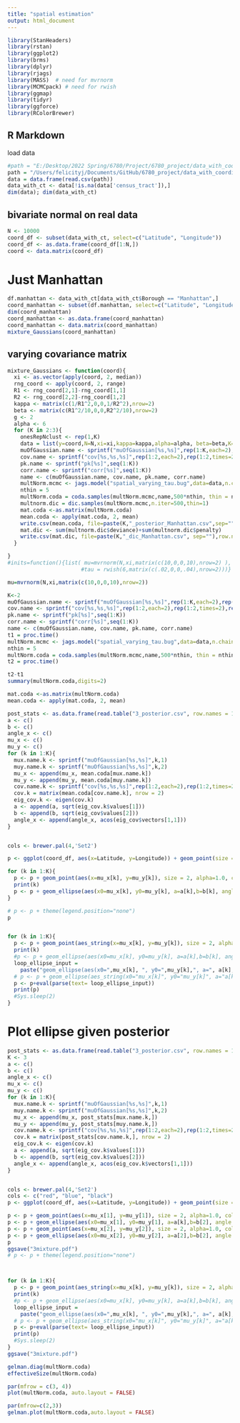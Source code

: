 ```yaml
---
title: "spatial estimation"
output: html_document
---
```


```r
library(StanHeaders)
library(rstan)
library(ggplot2)
library(brms)
library(dplyr)
library(rjags)
library(MASS)  # need for mvrnorm
library(MCMCpack) # need for rwish
library(ggmap)
library(tidyr)
library(ggforce)
library(RColorBrewer)
```

## R Markdown

load data

```r
#path = "E:/Desktop/2022 Spring/6780/Project/6780_project/data_with_coordinates.csv"
path = "/Users/felicityj/Documents/GitHub/6780_project/data_with_coordinates.csv"
data = data.frame(read.csv(path))
data_with_ct <- data[!is.na(data['census_tract']),]
dim(data); dim(data_with_ct)
```

## bivariate normal on real data

```r
N <- 10000
coord_df <- subset(data_with_ct, select=c("Latitude", "Longitude"))
coord_df <- as.data.frame(coord_df[1:N,])
coord <- data.matrix(coord_df)

```


# Just Manhattan
```r
df.manhattan <- data_with_ct[data_with_ct$Borough == "Manhattan",]
coord_manhattan <- subset(df.manhattan, select=c("Latitude", "Longitude"))
dim(coord_manhattan)
coord_manhattan <- as.data.frame(coord_manhattan)
coord_manhattan <- data.matrix(coord_manhattan)
mixture_Gaussians(coord_manhattan)

```


## varying covariance matrix
```r
mixture_Gaussians <- function(coord){
  xi <- as.vector(apply(coord, 2, median))
  rng_coord <- apply(coord, 2, range)
  R1 <- rng_coord[2,1]-rng_coord[1,1]
  R2 <- rng_coord[2,2]-rng_coord[1,2]
  kappa <- matrix(c(1/R1^2,0,0,1/R2^2),nrow=2)
  beta <- matrix(c(R1^2/10,0,0,R2^2/10),nrow=2)
  g <- 2
  alpha <- 6
  for (K in 2:3){
    onesRepNclust <- rep(1,K)
    data = list(y=coord,N=N,xi=xi,kappa=kappa,alpha=alpha, beta=beta,K=K, onesRepNclust=onesRepNclust)
    muOfGaussian.name <- sprintf("muOfGaussian[%s,%s]",rep(1:K,each=2),rep(1:2,times=K))
    cov.name <- sprintf("cov[%s,%s,%s]",rep(1:2,each=2),rep(1:2,times=2),rep(1:K,each=4))
    pk.name <- sprintf("pk[%s]",seq(1:K))
    corr.name <- sprintf("corr[%s]",seq(1:K))
    name <- c(muOfGaussian.name, cov.name, pk.name, corr.name)
    multNorm.mcmc <- jags.model("spatial_varying_tau.bug",data=data,n.chains = 4, n.adapt=1000, quiet=FALSE)
    nthin = 5
    multNorm.coda = coda.samples(multNorm.mcmc,name,500*nthin, thin = nthin)
    multnorm.dic = dic.samples(multNorm.mcmc,n.iter=500,thin=1)
    mat.coda <-as.matrix(multNorm.coda)
    mean.coda <- apply(mat.coda, 2, mean)
    write.csv(mean.coda, file=paste(K,"_posterior_Manhattan.csv",sep=""), row.names = T)
    mat.dic <- sum(multnorm.dic$deviance)+sum(multnorm.dic$penalty)
    write.csv(mat.dic, file=paste(K,"_dic_Manhattan.csv", sep=""),row.names = T)
  }

}
#inits=function(){list( mu=mvrnorm(N,xi,matrix(c(10,0,0,10),nrow=2) ),
                       #tau = rwish(6,matrix(c(.02,0,0,.04),nrow=2)))}
```

```r
mu=mvrnorm(N,xi,matrix(c(10,0,0,10),nrow=2))
```

```r
K<-2
muOfGaussian.name <- sprintf("muOfGaussian[%s,%s]",rep(1:K,each=2),rep(1:2,times=K))
cov.name <- sprintf("cov[%s,%s,%s]",rep(1:2,each=2),rep(1:2,times=2),rep(1:K,each=4))
pk.name <- sprintf("pk[%s]",seq(1:K))
corr.name <- sprintf("corr[%s]",seq(1:K))
name <- c(muOfGaussian.name, cov.name, pk.name, corr.name)
t1 = proc.time()
multNorm.mcmc <- jags.model("spatial_varying_tau.bug",data=data,n.chains = 3, n.adapt=1000, quiet=FALSE)
nthin = 5
multNorm.coda = coda.samples(multNorm.mcmc,name,500*nthin, thin = nthin)
t2 = proc.time()
```


```r
t2-t1
summary(multNorm.coda,digits=2)
```
```r
mat.coda <-as.matrix(multNorm.coda)
mean.coda <- apply(mat.coda, 2, mean)
```




```r
post_stats <- as.data.frame(read.table("3_posterior.csv", row.names = 1, sep = ","))
a <- c()
b <- c()
angle_x <- c()
mu_x <- c()
mu_y <- c()
for (k in 1:K){
  mux.name.k <- sprintf("muOfGaussian[%s,%s]",k,1)
  muy.name.k <- sprintf("muOfGaussian[%s,%s]",k,2)
  mu_x <- append(mu_x, mean.coda[mux.name.k])
  mu_y <- append(mu_y, mean.coda[muy.name.k])
  cov.name.k <- sprintf("cov[%s,%s,%s]",rep(1:2,each=2),rep(1:2,times=2),k)
  cov.k = matrix(mean.coda[cov.name.k], nrow = 2)
  eig_cov.k <- eigen(cov.k)
  a <- append(a, sqrt(eig_cov.k$values[1]))
  b <- append(b, sqrt(eig_cov$values[2]))
  angle_x <- append(angle_x, acos(eig_cov$vectors[1,1]))
}


cols <- brewer.pal(4,'Set2')

p <- ggplot(coord_df, aes(x=Latitude, y=Longitude)) + geom_point(size = 1, alpha=0.6, colour = '#56B4E9')

for (k in 1:K){
  p <- p + geom_point(aes(x=mu_x[k], y=mu_y[k]), size = 2, alpha=1.0, colour = cols[k])
  print(k)
  p <- p + geom_ellipse(aes(x0=mu_x[k], y0=mu_y[k], a=a[k],b=b[k], angle = angle_x[k], color=cols[k]))
}

# p <- p + theme(legend.position="none")
p


for (k in 1:K){
  p <- p + geom_point(aes_string(x=mu_x[k], y=mu_y[k]), size = 2, alpha=1.0, color = cols[k])
  print(k)
  #p <- p + geom_ellipse(aes(x0=mu_x[k], y0=mu_y[k], a=a[k],b=b[k], angle = angle_x[k], color=cols[k]))
  loop_ellipse_input = 
    paste("geom_ellipse(aes(x0=",mu_x[k], ", y0=",mu_y[k],", a=", a[k],",b=",b[k],", angle = ",angle_x[k], "))", sep="")
  # p <- p + geom_ellipse(aes_string(x0="mu_x[k]", y0="mu_y[k]", a="a[k]",b="b[k]", angle = "angle_x[k]", color=cols[k]))
  p <- p+eval(parse(text= loop_ellipse_input))
  print(p)
  #Sys.sleep(2)
}

```

# Plot ellipse given posterior
```r
post_stats <- as.data.frame(read.table("3_posterior.csv", row.names = 1, sep = ","))
K <- 3
a <- c()
b <- c()
angle_x <- c()
mu_x <- c()
mu_y <- c()
for (k in 1:K){
  mux.name.k <- sprintf("muOfGaussian[%s,%s]",k,1)
  muy.name.k <- sprintf("muOfGaussian[%s,%s]",k,2)
  mu_x <- append(mu_x, post_stats[mux.name.k,])
  mu_y <- append(mu_y, post_stats[muy.name.k,])
  cov.name.k <- sprintf("cov[%s,%s,%s]",rep(1:2,each=2),rep(1:2,times=2),k)
  cov.k = matrix(post_stats[cov.name.k,], nrow = 2)
  eig_cov.k <- eigen(cov.k)
  a <- append(a, sqrt(eig_cov.k$values[1]))
  b <- append(b, sqrt(eig_cov.k$values[2]))
  angle_x <- append(angle_x, acos(eig_cov.k$vectors[1,1]))
}


cols <- brewer.pal(4,'Set2')
cols <- c("red", "blue", "black")
p <- ggplot(coord_df, aes(x=Latitude, y=Longitude)) + geom_point(size = 1, alpha=0.6, colour = '#56B4E9')

p <- p + geom_point(aes(x=mu_x[1], y=mu_y[1]), size = 2, alpha=1.0, colour = "black")
p <- p + geom_ellipse(aes(x0=mu_x[1], y0=mu_y[1], a=a[k],b=b[2], angle = angle_x[2], color="k"))
p <- p + geom_point(aes(x=mu_x[2], y=mu_y[2]), size = 2, alpha=1.0, colour = "black")
p <- p + geom_ellipse(aes(x0=mu_x[2], y0=mu_y[2], a=a[2],b=b[2], angle = angle_x[2], color="black"))
p
ggsave("3mixture.pdf")
# p <- p + theme(legend.position="none")



for (k in 1:K){
  p <- p + geom_point(aes_string(x=mu_x[k], y=mu_y[k]), size = 2, alpha=1.0, color = cols[k])
  print(k)
  #p <- p + geom_ellipse(aes(x0=mu_x[k], y0=mu_y[k], a=a[k],b=b[k], angle = angle_x[k], color=cols[k]))
  loop_ellipse_input = 
    paste("geom_ellipse(aes(x0=",mu_x[k], ", y0=",mu_y[k],", a=", a[k],",b=",b[k],", angle = ",angle_x[k], "))", sep="")
  # p <- p + geom_ellipse(aes_string(x0="mu_x[k]", y0="mu_y[k]", a="a[k]",b="b[k]", angle = "angle_x[k]", color=cols[k]))
  p <- p+eval(parse(text= loop_ellipse_input))
  print(p)
  #Sys.sleep(2)
}
ggsave("3mixture.pdf")

```

```r
gelman.diag(multNorm.coda)
effectiveSize(multNorm.coda)

par(mfrow = c(3, 4))
plot(multNorm.coda, auto.layout = FALSE)

par(mfrow=c(2,3))
gelman.plot(multNorm.coda,auto.layout = FALSE)

```













